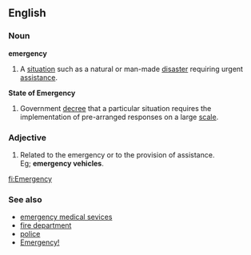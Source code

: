 ==English==
===Noun===
'''emergency'''
#A [[situation]] such as a natural or man-made [[disaster]] requiring urgent [[assistance]].

'''State of Emergency'''
#Government [[decree]] that a particular situation requires the implementation of pre-arranged responses on a large [[scale]].

===Adjective===
#Related to the emergency or to the provision of assistance.<br> Eg; '''emergency vehicles'''.

[[fi:Emergency]]

===See also===
*[[emergency medical sevices]]
*[[fire department]]
*[[police]]
*[[Emergency!]]